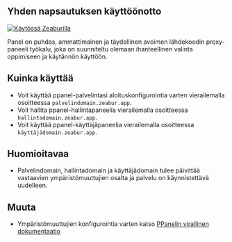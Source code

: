 ## Yhden napsautuksen käyttöönotto

[![Käytössä Zeaburilla](https://zeabur.com/deployed-on-zeabur-dark.svg)](https://zeabur.com/templates/IBPWWW?referralCode=PPanelGroup&utm_source=PPanelGroup&utm_campaign=oss)

Panel on puhdas, ammattimainen ja täydellinen avoimen lähdekoodin proxy-paneeli työkalu, joka on suunniteltu olemaan ihanteellinen valinta oppimiseen ja käytännön käyttöön.

## Kuinka käyttää

- Voit käyttää ppanel-palvelintasi aloituskonfigurointia varten vierailemalla osoitteessa `palvelindomain.zeabur.app`.
- Voit hallita ppanel-hallintapaneelia vierailemalla osoitteessa `hallintadomain.zeabur.app`.
- Voit käyttää ppanel-käyttäjäpaneelia vierailemalla osoitteessa `käyttäjädomain.zeabur.app`.

## Huomioitavaa

- Palvelindomain, hallintadomain ja käyttäjädomain tulee päivittää vastaavien ympäristömuuttujien osalta ja palvelu on käynnistettävä uudelleen.

## Muuta

- Ympäristömuuttujien konfigurointia varten katso [PPanelin virallinen dokumentaatio](https://ppanel.dev/)


<Giscus />
